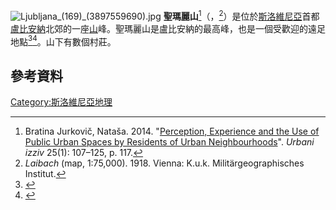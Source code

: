 [[File:Ljubljana_(169)_(3897559690).jpg|thumb]]
'''聖瑪麗山'''<ref>Bratina Jurkovič, Nataša. 2014. "[http://urbani-izziv.uirs.si/Portals/uizziv/papers/urbani-izziv-en-2014-25-01-003.pdf Perception, Experience and the Use of Public Urban Spaces by Residents of Urban Neighbourhoods]". ''Urbani izziv'' 25(1): 107–125, p. 117.</ref>（{{lang-sl|Šmarna gora}}，{{lang-de|Großkahlenberg}}<ref>''Laibach'' (map, 1:75,000). 1918. Vienna: K.u.k. Militärgeographisches Institut.</ref>）是位於[[斯洛維尼亞|斯洛維尼亞]]首都[[盧比安納|盧比安納]]北郊的一座[[山|山]]峰。聖瑪麗山是盧比安納的最高峰，也是一個受歡迎的遠足地點<ref name="Geopedia2012-01-30">{{cite web |url=http://geopedia.si/#T105_L410_F10110084_x459056_y109604_s15_b4 |title=Settlements: Ljubljana |publisher=Geopedia.si |accessdate=30 January 2012}}</ref><ref>{{cite web |url=http://www.burger.si/SmarnaGora/uvod_ENG.html |title=Šmarna gora |work=Slovenia-Landmarks |first=Boštjan |last=Burger |accessdate=30 January 2012}}</ref>。山下有數個村莊。
==參考資料==
{{Reflist}}
[[Category:斯洛維尼亞地理|Category:斯洛維尼亞地理]]